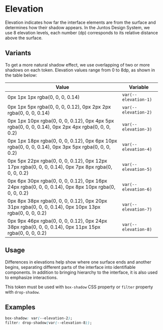 
<Meta title="Tokens/Elevation" />

# Elevation

Elevation indicates how far the interface elements are from the surface and determines how their shadow appears. In the Juntos Design System, we use 8 elevation levels, each number (dp) corresponds to its relative distance above the surface.

## Variants

To get a more natural shadow effect, we use overlapping of two or more shadows on each token. Elevation values range from 0 to 8dp, as shown in the table below:

| Value                                                                                                 | Variable             |
| ----------------------------------------------------------------------------------------------------- | -------------------- |
| 0px 1px 1px rgba(0, 0, 0, 0.14)                                                                       | `var(--elevation-1)` |
| 0px 1px 5px rgba(0, 0, 0, 0.12), 0px 2px 2px rgba(0, 0, 0, 0.14)                                      | `var(--elevation-2)` |
| 0px 1px 10px rgba(0, 0, 0, 0.12), 0px 4px 5px rgba(0, 0, 0, 0.14), 0px 2px 4px rgba(0, 0, 0, 0.2)     | `var(--elevation-3)` |
| 0px 1px 18px rgba(0, 0, 0, 0.12), 0px 6px 10px rgba(0, 0, 0, 0.14), 0px 3px 5px rgba(0, 0, 0, 0.2)    | `var(--elevation-4)` |
| 0px 5px 22px rgba(0, 0, 0, 0.12), 0px 12px 17px rgba(0, 0, 0, 0.14), 0px 7px 8px rgba(0, 0, 0, 0.2)   | `var(--elevation-5)` |
| 0px 6px 30px rgba(0, 0, 0, 0.12), 0px 16px 24px rgba(0, 0, 0, 0.14), 0px 8px 10px rgba(0, 0, 0, 0.2)  | `var(--elevation-6)` |
| 0px 8px 38px rgba(0, 0, 0, 0.12), 0px 20px 31px rgba(0, 0, 0, 0.14), 0px 10px 13px rgba(0, 0, 0, 0.2) | `var(--elevation-7)` |
| 0px 9px 46px rgba(0, 0, 0, 0.12), 0px 24px 38px rgba(0, 0, 0, 0.14), 0px 11px 15px rgba(0, 0, 0, 0.2) | `var(--elevation-8)` |

## Usage

Differences in elevations help show where one surface ends and another begins, separating different parts of the interface into identifiable components. In addition to bringing hierarchy to the interface, it is also used to emphasize interactions.

This token must be used with `box-shadow` CSS property or `filter` property with `drop-shadow`.

## Examples

```CSS
box-shadow: var(--elevation-2);
filter: drop-shadow(var(--elevation-8));
```

<BoxList>
  <Box elevation="--elevation-1" />
  <Box elevation="--elevation-2" />
  <Box elevation="--elevation-3" />
  <Box elevation="--elevation-4" />
  <Box elevation="--elevation-5" />
  <Box elevation="--elevation-6" />
  <Box elevation="--elevation-7" />
  <Box elevation="--elevation-8" />
</BoxList>
